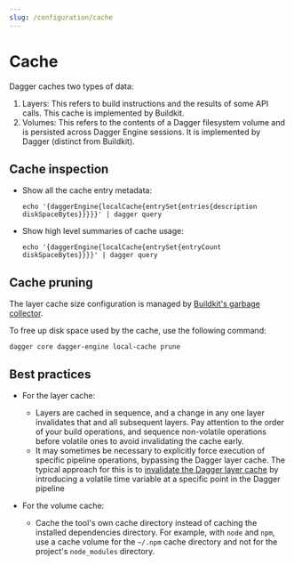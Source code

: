 ```yaml
---
slug: /configuration/cache
---
```



# Cache

Dagger caches two types of data:

1. Layers: This refers to build instructions and the results of some API calls. This cache is implemented by Buildkit.
2. Volumes: This refers to the contents of a Dagger filesystem volume and is persisted across Dagger Engine sessions. It is implemented by Dagger (distinct from Buildkit).

## Cache inspection

- Show all the cache entry metadata:

    ```shell
    echo '{daggerEngine{localCache{entrySet{entries{description diskSpaceBytes}}}}}' | dagger query
    ```

- Show high level summaries of cache usage:

    ```shell
    echo '{daggerEngine{localCache{entrySet{entryCount diskSpaceBytes}}}}' | dagger query
    ```

## Cache pruning

The layer cache size configuration is managed by [Buildkit's garbage collector](https://github.com/moby/buildkit/blob/master/docs/buildkitd.toml.md?plain=1#L83-L94).

To free up disk space used by the cache, use the following command:

```shell
dagger core dagger-engine local-cache prune
```

## Best practices

- For the layer cache:
  - Layers are cached in sequence, and a change in any one layer invalidates that and all subsequent layers. Pay attention to the order of your build operations, and sequence non-volatile operations before volatile ones to avoid invalidating the cache early.
  - It may sometimes be necessary to explicitly force execution of specific pipeline operations, bypassing the Dagger layer cache. The typical approach for this is to [invalidate the Dagger layer cache](../cookbook/cookbook.mdx#invalidate-cache) by introducing a volatile time variable at a specific point in the Dagger pipeline

- For the volume cache:
  - Cache the tool's own cache directory instead of caching the installed dependencies directory. For example, with `node` and `npm`, use a cache volume for the  `~/.npm` cache directory and not for the project's `node_modules` directory.
